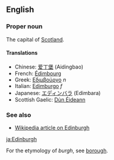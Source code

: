 ==English==

===Proper noun===

The capital of [[Scotland]].

====Translations====
*Chinese: [[爱丁堡]] (Aidingbao)
*French: [[Édimbourg]]
*Greek: [[Εδιμβούργο]] ''n''
*Italian: [[Edimburgo]] ''f''
*Japanese: [[エディンバラ]] (Edimbara)
*Scottish Gaelic: [[Dùn Éideann]]

===See also===
*[[w:Edinburgh|Wikipedia article on Edinburgh]]

[[ja:Edinburgh]]

For the etymology of ''burgh'', see [[borough]].
